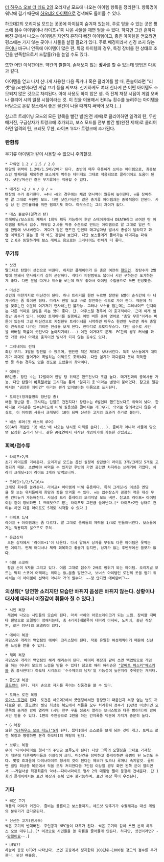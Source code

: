[[더 하우스 오브 더 데드 2]]의 오리지널 모드에 나오는 아이템 항목을 정리한다.
항목명이 워낙에 길기 때문에 [[하오데2 아이템]]으로 검색해도 들어올 수 있다.

하오데2의 오리지널 모드는 곳곳에 아이템이 숨겨져 있는데, 주로 얻을 수 있는 곳은 평소에 점수 아이템이나 라이프+1이 나온 사물을 깨면 얻을 수 있다. 하지만 그런 흔하디 빠진 곳에서 나오는 아이템은 자연히 흔하디 빠진 아이템이고, 좋은 아이템을 얻으려면 평소에는 가지 않는 곳이나 사물을 살필 필요가 있다.
주로 배경이라서 신경 쓰지 않는 [[문]]이나 바구니 안쪽에 아이템이 많은 편.
특정 아이템의 경우, 특정 장비를 한 상태로 조건을 만족함으로서 드랍률(?)을 높일 수도 있다.

또한 어떤 이식판이든. 약간의 짤짤이. 손해보지 않는 '''장사'''를 할 수 있는데 방법은 다음과 같다.

아이템을 얻고 나서 신나게 사용한 다음 죽거나 혹은 클리어를 할 때, 콘솔이라면 "리셋"을 pc판이라면 게임 끄기 등을 써보자. 신기하게도 여태 신나게 쓴 어떤 아이템도 소모되지 않은 것으로 처리된다. 아예 사용도 하지 않은 셈. 즉 전체 저장 시점이 게임 오버나 클리어 시의 일정 시점이라는 것. 이 것을 이용해서 컨티뉴 횟수를 늘려주는 아이템을 바탕으로 온갗 장소에서 좋은 물건이 나올 때까지 써먹어 보자.(...)

참고로 트레이닝 모드의 모든 항목을 빨간 별(완전 제패)로 클리어하면 일격의 탄, 무한 매거진, 구급상자가 트렁크에 추가되고, 보스 모드를 전부 빨간 별(완전 제패)로 클리어하면 일격의 탄, 크레딧 무한, 라이프 1/4가 트렁크에 추가된다.

=== 탄환류 ===
무기류 아이템과 같이 사용할 수 없으니 주의할것.

 * 파워업 1.2 / 1.5 / 2.0
 탄알의 위력이 1.2배/1.5배/2배가 된다. 초반에 매우 유용하게 쓰이는 아이템으로, 최종보스인 엠페러를 제외하면 보스에게 먹히는 데미지도 그대로 적용되므로 클리어에도 도움이 된다. 샷건/머신건 같은 무기류에는 적용할 수 없다.

 * 매거진 +2 / 4 / 8 / ∞
 탄창의 수가 증가한다. +4나 +8의 경우에는 체감 연사력이 월등히 높아진다. ∞를 장비하면 말 그대로 무한탄 모드. 다만 샷건/머신건 같은 총기류 아이템과는 중복적용이 안된다. 사실 상 건 콘트롤러를 위한 템이기도 하다. 마우스로는 그리 차이가 없다.

 * 데스 블로우(일격의 탄)
 트레이닝/보스모드 재패시 1회씩 획득 가능하며 후반 스테이지에서 DEATH라고 쓰여진 탄 아이템을 획득시 입수. 파워업 2.0을 딱총 수준으로 만드는 아이템으로 말 그대로 일반 적을 한방에 보내버린다. 게다가 같은 핸드건 탄인데 매그넘마냥 발사시 총성이 달라지고 화염 이펙트가 붙는 등 딱 봐도 강렬해 보인다. 다만 보스들에게 들어가는 데미지는 파워업 2.0과 동일하기에 보스 레이드 용으로는 그레네이드 런쳐가 더 좋다.

=== 무기류 ===
 * 샷건
 말그대로 탄알이 샷건으로 바뀐다. 하지만 플레이어가 든 총은 여전히 [[핸드건]]. 장탄수가 2발밖에 안돼서 연사하기가 심히 곤란하다. 게다가 피탄범위도 넓어서 시민 구하는건 포기하는게 좋다. 다만 문을 따거나 박스를 쏘는데 매우 좋아서 아이템 수집용으로 쓰면 안성맞춤.

 * 머신건
 샷건과 마찬가지로 머신건이 된다. 허나 트리거를 한번 누르면 장전된 6발이 순식간에 다 나가버리는 좀 특이한 형태. 따라서 한발 쏘고 바로 장전하는 식으로 가야 한다. 때문에 적을 맞추는건 쉬운데 여기저기 연사하는건 불가능. 그러나 보스를 잡는데는 그레네이드 런쳐와는 다른 의미로 킬링을 하는 맛이 좋다. 단. 마우스일 경우에 더 효과적이다. 근데 이게 엄청난 꼼수가 있다. HOD2 트레이너를 실행하고 어떤 버튼 중에 영어로 "총알 무한"이라는 버튼이 있는데 그걸 머신건으로 지정한뒤 트레이너를 시작하면 마우스 한번만 누르면 계속 총알이 연속으로 나가는 기이한 현상을 보게 된다. 한마디로 오토마우스다. 다만 실수로 시민을 쏴버릴 확률이 샷건보다 높아지기에(...) 이건 이거대로 문제. PC판의 경우 커서를 화면 가장 위나 아래로 움직이면 발사가 되지 않는 꼼수도 있다.

 * 그레네이드 런쳐
 최강 무기. 3발을 장전할 수 있으며, 웬만한 적은 제대로 보내버린다. 특히 보스들에게 대미지가 제대로 들어가며 폭발하는 이펙트도 호쾌하다. 다만 얻기가 까다롭다 못해 획득한번 못 하는 경우도 있을 정도로 드랍율이 최악이다.

 * 에어건
 BB탄총. 장탄 수는 12발이며 한발 당 위력은 핸드건보다 조금 높다. 매거진과의 중복사용 가능. 다만 탄알이 [[바둑알]]처럼 표시되는 통에 '알까기 총'이라는 별명이 붙어있다. 참고로 일판에서는 "굉장한 에어건" 이라는 뭔가 있어보이는 이름으로 표기된다.

 * 토이건(정체불명의 장난감 총)
 애들 장난감 총. 표시되는 탄알도 건전지다! 장탄수는 6발인데 핸드건보다도 위력이 낮다. 한마디로 거지같은 입수난이도에 비해 실용성은 떨어지는 개그무기. 의외로 알려져있지 않은 사실로, 이 아이템 사용시 크레딧이 10이 되며 신선한 고기의 효과가 추가로 붙는다.

 * 배스 루어(겟 배스의 루어)
 SEGA의 게임인 '겟 배스'에 나오는 낚시용 미끼를 쏜다(...). 좀비가 아니라 사물에 맞으면 요상한 소리가 난다. 같은 AM1연에서 제작된 게임이기에 가능한 간접광고.

=== 회복/점수류 ===
 * 라이프+2/5
 초기 라이프를 더해준다. 오리지널 모드는 옵션 설정에 상관없이 라이프 3개/크레딧 5개로 고정되기 때문. 초반에야 써먹을 수 있지만 후반에 가면 공간만 차지하는 쓰레기에 가깝다. 차라리 크레딧+1이 라이프 3개와 맞먹으니까.

 * 크레딧+1/2/5/10/∞
 크레딧 회수를 늘려준다. 라이프+ 아이템에 비해 유용하다. 특히 크레딧+5 이상은 엔딩을 못 보는 유저들에게 희망과 꿈을 안겨줄 수 있다. ∞는 입수장소가 굉장히 적은 대신 무한 컨티뉴가 가능해진다. 사실상 프리 플레이의 오리지널 모드 버전. 참고로 라이프+ 아이템이랑 같이 장비하면 1 크레딧으로 받는 라이프도 그만큼 늘어난다.[* 라이프+2한 상태로 컨티뉴 하면 다음 라이프도 5개로 시작할 수 있다.]

 * 라이프 1/4
 라이프 + 아이템과는 좀 다르다. 말 그대로 좀비들의 체력을 1/4로 만들어버린다. 보스들에게는 적용되지 않으므로 주의.

 * 응급상자
  모든 상자에서 '라이프+1'이 나온다. 다시 말해서 상자를 부숴도 다른 아이템은 못먹는단 이야기. 언제 어디서나 체력 회복하고 좋을거 같지만, 상자가 없는 후반부에선 쓸모가 없다.

 * 더블 스코어
  황금 손이 V자를 그리고 있다. 이름 그대로 점수가 2배로 뻥튀기 되는 아이템. 오리지널 모드는 딱히 스코어 어택하는 의미는 없…을줄 알았으나, 보너스 아이템인 로건의 옷을 얻기 위해서는 이 아이템이 선택이 아니라 거의 필수다. ~~정 안되면 에비탄버그~~

=== 의상류[* 당연한 소리지만 모습만 바뀌지 음성은 바뀌지 않는다. 상황이나 대사에 따라서 이질감이 휘몰아 칠 수 있다.] ===
 * 시민 복장
  게임에 나오는 시민들의 모습이 된다. 마치 바하의 아웃브레이크가 되는 느낌. 장비할 때마다 랜덤으로 모델링이 정해지는데, 총 4가지(배불뚝이 대머리 아저씨, 노처녀, 중년 직장인, 젊은 청년)의 모델링이 있다.

 * 에이미 복장
 제임스와 개리의 백업팀인 에이미 크리스탈이 된다. 작중 유일한 여성캐릭이기 때문에 신선한 느낌을 받을 수 있다.

 * 해리 복장
 제임스와 개리의 백업팀인 해리 해리슨이 된다. 에이미 복장과 같이 쓰면 백업팀으로 게임을 하는 어나더 모드의 느낌을 받을 수 있다! 참고로 해리 해리슨은 [["알버트 웨스커"웨스커]]와 좀 흡사한데다 하오데 시리즈의 '수수께끼의 남자'일 가능성이 높은지라 주목받는 캐릭터.

 * 골드맨 복장
 [[골드맨]]이 된다. 자기 손으로 자기를 죽이는 진풍경을 볼 수 있다. 

 * 토마스 로건 복장
 [[토마스 로건]]이 된다. 로건은 하오데2에서 굿엔딩에서만 등장했기 때문인지 복장 얻는 법도 까다로운 편. 골드맨의 빌딩 최상층 복도에서 적들을 모두 처리한뒤 점수가 10만점 이상이면 오른쪽의 숨겨진 방이 열리며 (시민 전부 구출 성공시 열리는 보너스방과 다른 방이다)이 방에서만 얻을 수 있다. 1편의 주인공으로 2편을 하는 간지폭풍 덕분에 가치가 충분히 높다.

 * G 복장
 요원 [["G(하우스 오브 데드)"G]]가 된다. 챕터1에서 스스로를 보게 되는 것이 개그. 토마스 로건 복장과 병행하면 본격 하오데1의 재탕이 된다.

 * 브루노 복장
 무려 '다이너마이트 형사'의 주인공 브루노가 된다! 다만 그쪽의 모델링을 그대로 가져왔기 때문에 다른캐릭터들과 이질감이 크다. 머신건을 장비하고 플레이하면 용병이 된 느낌도 든다. 몇몇 효과음이 다이너마이트 형사의 것이 된다는 제보가 있으나 루머니 속지말것. 골드맨 빌딩 최상층 복도에서 적을 모두 처리한다음 7만점 이상일 경우 화면 왼쪽 문이 열리면서 ~~게임사상 최강최흉의 악녀~~다이너마이트 형사 2의 대통령 딸이 등장해 건네준다. 단 1회의 플레이에서는 로건 복장과 중복 입수 불가능하며, 로건 복장 쪽이 우선된다.

=== 기타 ===
 * 썩은 고기
 적들의 머리가 커진다. 좀비는 물론이고 보스들까지… 헤드샷 맞추기가 수월해지는 대신 게임의 분위기가 급다운된다.

 * 신선한 고기(원시육)
 썩은 고기의 반대버전. 주인공과 NPC들이 대두가 된다. 썩은 고기와 같이 쓰면 본격 하우스 오브 대두(…).[* 이것으로 시민들을 쏠 확률을 줄어들게 만든다. 하지만, 샷건이라면? --[[망했어요]]--.]

 * UFO??
 하늘에 종종 UFO가 나타난다. 쏘면 공중에서 정지한뒤 100단위~1000점 정도의 점수를 추가한다. 완전 여흥용.
